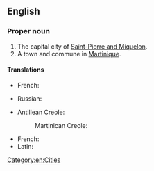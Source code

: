 {{also|saint-pierre}}
==English==

===Proper noun===
{{en-proper noun}}

# The capital city of [[Saint-Pierre and Miquelon]].
# A town and commune in [[Martinique]].

====Translations====
{{trans-top|capital city of Saint-Pierre and Miquelon}}
* French: {{t+|fr|Saint-Pierre|m}}
{{trans-mid}}
* Russian: {{t|ru|Сен-Пьер|m}}
{{trans-bottom}}
{{trans-top|commune in Martinique}}
* Antillean Creole:
*: Martinican Creole: {{t|gcf|Senpiè|m}}
{{trans-mid}}
* French: {{t+|fr|Saint-Pierre|m}}
* Latin: {{t|la|Sanctus Petrus|m}}
{{trans-bottom}}

[[Category:en:Cities]]